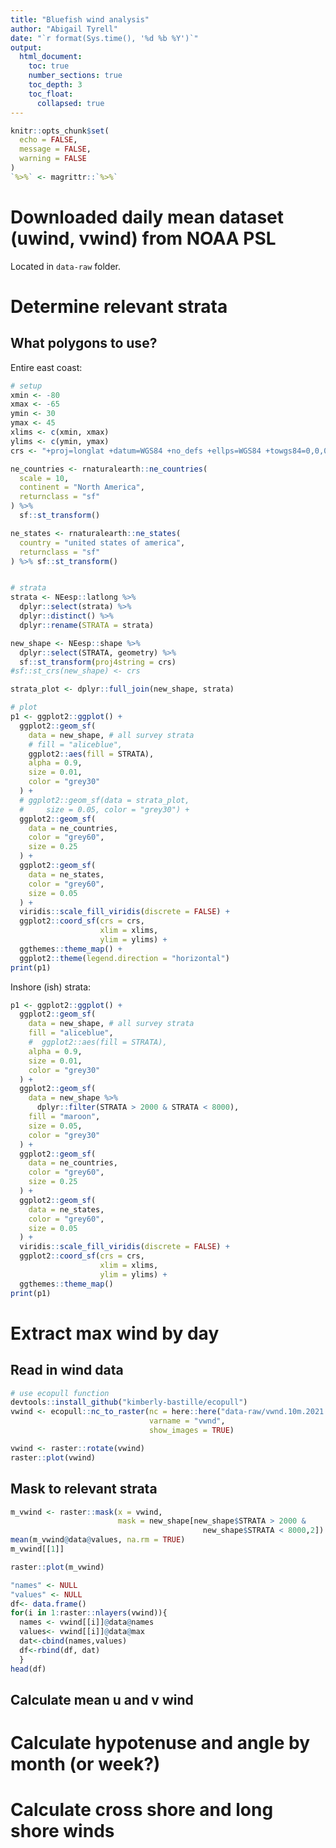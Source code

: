 ```yaml
---
title: "Bluefish wind analysis"
author: "Abigail Tyrell"
date: "`r format(Sys.time(), '%d %b %Y')`"
output:
  html_document:
    toc: true
    number_sections: true
    toc_depth: 3
    toc_float:
      collapsed: true
---
```


```r
knitr::opts_chunk$set(
  echo = FALSE,
  message = FALSE,
  warning = FALSE
)
`%>%` <- magrittr::`%>%`
```

# Downloaded daily mean dataset (uwind, vwind) from NOAA PSL
Located in `data-raw` folder.

# Determine relevant strata

## What polygons to use?

Entire east coast:
```r
# setup
xmin <- -80
xmax <- -65
ymin <- 30
ymax <- 45
xlims <- c(xmin, xmax)
ylims <- c(ymin, ymax)
crs <- "+proj=longlat +datum=WGS84 +no_defs +ellps=WGS84 +towgs84=0,0,0"

ne_countries <- rnaturalearth::ne_countries(
  scale = 10,
  continent = "North America",
  returnclass = "sf"
) %>%
  sf::st_transform()

ne_states <- rnaturalearth::ne_states(
  country = "united states of america",
  returnclass = "sf"
) %>% sf::st_transform()


# strata
strata <- NEesp::latlong %>%
  dplyr::select(strata) %>%
  dplyr::distinct() %>%
  dplyr::rename(STRATA = strata)

new_shape <- NEesp::shape %>%
  dplyr::select(STRATA, geometry) %>%
  sf::st_transform(proj4string = crs)
#sf::st_crs(new_shape) <- crs

strata_plot <- dplyr::full_join(new_shape, strata)

# plot
p1 <- ggplot2::ggplot() +
  ggplot2::geom_sf(
    data = new_shape, # all survey strata
    # fill = "aliceblue",
    ggplot2::aes(fill = STRATA),
    alpha = 0.9, 
    size = 0.01, 
    color = "grey30"
  ) +
  # ggplot2::geom_sf(data = strata_plot,
  #     size = 0.05, color = "grey30") +
  ggplot2::geom_sf(
    data = ne_countries,
    color = "grey60", 
    size = 0.25
  ) +
  ggplot2::geom_sf(
    data = ne_states,
    color = "grey60", 
    size = 0.05
  ) +
  viridis::scale_fill_viridis(discrete = FALSE) +
  ggplot2::coord_sf(crs = crs, 
                    xlim = xlims, 
                    ylim = ylims) +
  ggthemes::theme_map() +
  ggplot2::theme(legend.direction = "horizontal")
print(p1)
```

Inshore (ish) strata:
```r
p1 <- ggplot2::ggplot() +
  ggplot2::geom_sf(
    data = new_shape, # all survey strata
    fill = "aliceblue",
    #  ggplot2::aes(fill = STRATA),
    alpha = 0.9, 
    size = 0.01, 
    color = "grey30"
  ) +
  ggplot2::geom_sf(
    data = new_shape %>%
      dplyr::filter(STRATA > 2000 & STRATA < 8000),
    fill = "maroon",
    size = 0.05, 
    color = "grey30"
  ) +
  ggplot2::geom_sf(
    data = ne_countries,
    color = "grey60",
    size = 0.25
  ) +
  ggplot2::geom_sf(
    data = ne_states,
    color = "grey60", 
    size = 0.05
  ) +
  viridis::scale_fill_viridis(discrete = FALSE) +
  ggplot2::coord_sf(crs = crs, 
                    xlim = xlims, 
                    ylim = ylims) +
  ggthemes::theme_map()
print(p1)
```

# Extract max wind by day

## Read in wind data
```r

# use ecopull function
devtools::install_github("kimberly-bastille/ecopull")
vwind <- ecopull::nc_to_raster(nc = here::here("data-raw/vwnd.10m.2021.nc"),
                               varname = "vwnd",
                               show_images = TRUE) 

vwind <- raster::rotate(vwind)
raster::plot(vwind)
```

## Mask to relevant strata
```r
m_vwind <- raster::mask(x = vwind, 
                        mask = new_shape[new_shape$STRATA > 2000 & 
                                           new_shape$STRATA < 8000,2])
mean(m_vwind@data@values, na.rm = TRUE)
m_vwind[[1]]

raster::plot(m_vwind)

"names" <- NULL
"values" <- NULL
df<- data.frame()
for(i in 1:raster::nlayers(vwind)){
  names <- vwind[[i]]@data@names
  values<- vwind[[i]]@data@max
  dat<-cbind(names,values)
  df<-rbind(df, dat)
  }
head(df)
```

## Calculate mean u and v wind

# Calculate hypotenuse and angle by month (or week?)

# Calculate cross shore and long shore winds
